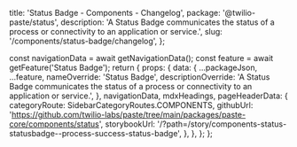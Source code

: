   title: 'Status Badge - Components - Changelog',
  package: '@twilio-paste/status',
  description: 'A Status Badge communicates the status of a process or connectivity to an application or service.',
  slug: '/components/status-badge/changelog',
};




  const navigationData = await getNavigationData();
  const feature = await getFeature('Status Badge');
  return {
    props: {
      data: {
        ...packageJson,
        ...feature,
        nameOverride: 'Status Badge',
        descriptionOverride:
          'A Status Badge communicates the status of a process or connectivity to an application or service.',
      },
      navigationData,
      mdxHeadings,
      pageHeaderData: {
        categoryRoute: SidebarCategoryRoutes.COMPONENTS,
        githubUrl: 'https://github.com/twilio-labs/paste/tree/main/packages/paste-core/components/status',
        storybookUrl: '/?path=/story/components-status-statusbadge--process-success-status-badge',
      },
    },
  };
};

<Changelog />
